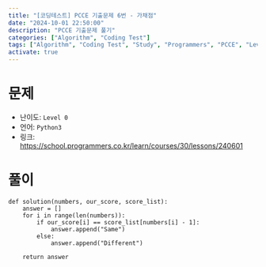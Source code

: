 ```yaml
---
title: "[코딩테스트] PCCE 기출문제 6번 - 가채점"
date: "2024-10-01 22:50:00"
description: "PCCE 기출문제 풀기"
categories: ["Algorithm", "Coding Test"]
tags: ["Algorithm", "Coding Test", "Study", "Programmers", "PCCE", "Level 0"]
activate: true
---
```


# 문제

- 난이도: `Level 0`
- 언어: `Python3`
- 링크: https://school.programmers.co.kr/learn/courses/30/lessons/240601

# 풀이

```python:Solution
def solution(numbers, our_score, score_list):
    answer = []
    for i in range(len(numbers)):
        if our_score[i] == score_list[numbers[i] - 1]:
            answer.append("Same")
        else:
            answer.append("Different")

    return answer
```
